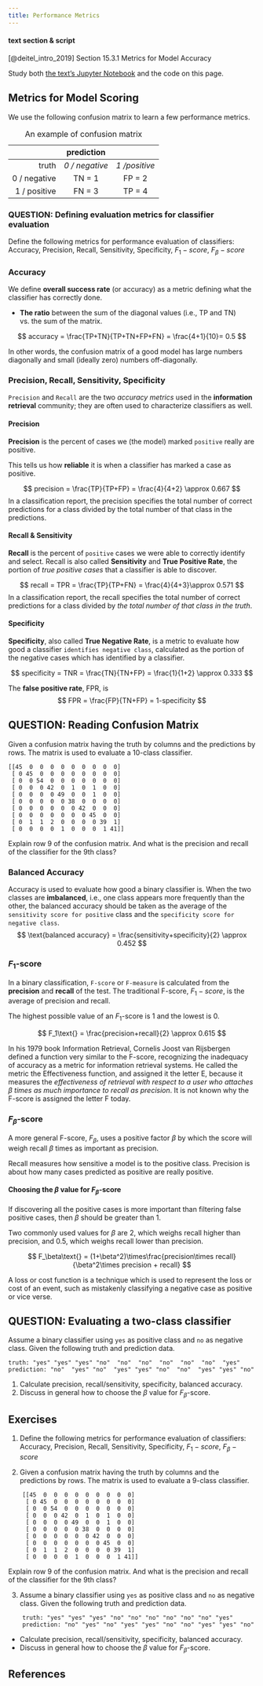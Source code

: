```yaml
---
title: Performance Metrics
---
```


::: callout-important
#### text section & script

[@deitel_intro_2019] Section 15.3.1 Metrics for Model Accuracy

Study both [the text's Jupyter Notebook](https://github.com/pdeitel/IntroToPython/blob/master/examples/ch15/snippets_ipynb/15_02-03.ipynb) and the code on this page.
:::

## Metrics for Model Scoring {#performancemetric}

We use the following confusion matrix to learn a few performance metrics.

|              |   prediction   |               |
|-------------:|:--------------:|:-------------:|
|        truth | *0 / negative* | *1 /positive* |
| 0 / negative |     TN = 1     |    FP = 2     |
| 1 / positive |     FN = 3     |    TP = 4     |

: An example of confusion matrix

::: callout-important
### QUESTION: Defining evaluation metrics for classifier evaluation

Define the following metrics for performance evaluation of classifiers: Accuracy, Precision, Recall, Sensitivity, Specificity, $F_1-score$, $F_\beta-score$
:::

### Accuracy

We define **overall success rate** (or accuracy) as a metric defining what the classifier has correctly done.

-   **The ratio** between the sum of the diagonal values (i.e., TP and TN) vs. the sum of the matrix.

$$
accuracy = \frac{TP+TN}{TP+TN+FP+FN} = \frac{4+1}{10}= 0.5
$$

In other words, the confusion matrix of a good model has large numbers diagonally and small (ideally zero) numbers off-diagonally.

### Precision, Recall, Sensitivity, Specificity

`Precision` and `Recall` are the two *accuracy metrics* used in the **information retrieval** community; they are often used to characterize classifiers as well.

::: panel-tabset
#### Precision

**Precision** is the percent of cases we (the model) marked `positive` really are positive.

This tells us how **reliable** it is when a classifier has marked a case as positive.

$$
precision = \frac{TP}{TP+FP} = \frac{4}{4+2} \approx 0.667
$$ In a classification report, the precision specifies the total number of correct predictions for a class divided by the total number of that class in the predictions.

#### Recall & Sensitivity

**Recall** is the percent of `positive` cases we were able to correctly identify and select. Recall is also called **Sensitivity** and **True Positive Rate**, the portion of *true positive cases* that a classifier is able to discover.

$$
recall = TPR = \frac{TP}{TP+FN} = \frac{4}{4+3}\approx 0.571
$$ In a classification report, the recall specifies the total number of correct predictions for a class divided by *the total number of that class in the truth*.

#### Specificity

**Specificity**, also called **True Negative Rate**, is a metric to evaluate how good a classifier `identifies negative class`, calculated as the portion of the negative cases which has identified by a classifier.

$$
specificity = TNR = \frac{TN}{TN+FP} = \frac{1}{1+2} \approx 0.333
$$

The **false positive rate**, FPR, is $$
FPR = \frac{FP}{TN+FP} = 1-specificity
$$
:::

::: callout-important
## QUESTION: Reading Confusion Matrix

Given a confusion matrix having the truth by columns and the predictions by rows. The matrix is used to evaluate a 10-class classifier.

    [[45  0  0  0  0  0  0  0  0  0]
     [ 0 45  0  0  0  0  0  0  0  0]
     [ 0  0 54  0  0  0  0  0  0  0]
     [ 0  0  0 42  0  1  0  1  0  0]
     [ 0  0  0  0 49  0  0  1  0  0]
     [ 0  0  0  0  0 38  0  0  0  0]
     [ 0  0  0  0  0  0 42  0  0  0]
     [ 0  0  0  0  0  0  0 45  0  0]
     [ 0  1  1  2  0  0  0  0 39  1]
     [ 0  0  0  0  1  0  0  0  1 41]]

Explain row 9 of the confusion matrix. And what is the precision and recall of the classifier for the 9th class?
:::

### Balanced Accuracy

Accuracy is used to evaluate how good a binary classifier is. When the two classes are **imbalanced**, i.e., one class appears more frequently than the other, the balanced accuracy should be taken as the average of the `sensitivity score for positive` class and the `specificity score for negative class`. $$
\text{balanced accuracy} = \frac{sensitivity+specificity}{2} \approx 0.452
$$





### $F_1$-score

In a binary classification, `F-score` or `F-measure` is calculated from the **precision** and **recall** of the test. The traditional F-score, $F_1-score$, is the average of precision and recall.

The highest possible value of an $F_1$-score is 1 and the lowest is 0.

$$
F_1\text{} = \frac{precision+recall}{2} \approx 0.615
$$


::: column-margin

In his 1979 book Information Retrieval, Cornelis Joost van Rijsbergen defined a function very similar to the F-score, recognizing the inadequacy of accuracy as a metric for information retrieval systems. He called the metric the Effectiveness function, and assigned it the letter E, because it measures the _effectiveness of retrieval with respect to a user who attaches β times as much importance to recall as precision_. It is not known why the F-score is assigned the letter F today.
:::


### $F_\beta$-score

A more general F-score, $F_\beta$, uses a positive factor $\beta$ by which the score will weigh recall $\beta$ times as important as precision.

Recall measures how sensitive a model is to the positive class. Precision is about how many cases predicted as positive are really positive.

::: callout-tip
#### Choosing the $\beta$ value for $F_\beta$-score

If discovering all the positive cases is more important than filtering false positive cases, then $\beta$ should be greater than $1$.
:::

Two commonly used values for $\beta$ are $2$, which weighs recall higher than precision, and $0.5$, which weighs recall lower than precision.

$$
F_\beta\text{} = (1+\beta^2)\times\frac{precision\times recall}{\beta^2\times precision + recall} 
$$

::: column-margin
A loss or cost function is a technique which is used to represent the loss or cost of an event, such as mistakenly classifying a negative case as positive or vice verse.
:::

::: callout-important
## QUESTION: Evaluating a two-class classifier

Assume a binary classifier using `yes` as positive class and `no` as negative class. Given the following truth and prediction data.

    truth: "yes" "yes" "yes" "no"  "no"  "no"  "no"  "no"  "no"  "yes"
    prediction: "no"  "yes" "no"  "yes" "yes" "no"  "no"  "yes" "yes" "no"

1.  Calculate precision, recall/sensitivity, specificity, balanced accuracy.
2.  Discuss in general how to choose the $\beta$ value for $F_\beta$-score.
:::

## Exercises

1.  Define the following metrics for performance evaluation of classifiers: Accuracy, Precision, Recall, Sensitivity, Specificity, $F_1-score$, $F_\beta-score$

2.  Given a confusion matrix having the truth by columns and the predictions by rows. The matrix is used to evaluate a 9-class classifier.

```{=html}
<!-- -->
```

        [[45  0  0  0  0  0  0  0  0  0]
         [ 0 45  0  0  0  0  0  0  0  0]
         [ 0  0 54  0  0  0  0  0  0  0]
         [ 0  0  0 42  0  1  0  1  0  0]
         [ 0  0  0  0 49  0  0  1  0  0]
         [ 0  0  0  0  0 38  0  0  0  0]
         [ 0  0  0  0  0  0 42  0  0  0]
         [ 0  0  0  0  0  0  0 45  0  0]
         [ 0  1  1  2  0  0  0  0 39  1]
         [ 0  0  0  0  1  0  0  0  1 41]]

Explain row 9 of the confusion matrix. And what is the precision and recall of the classifier for the 9th class?

3.  Assume a binary classifier using `yes` as positive class and `no` as negative class. Given the following truth and prediction data.

```{=html}
<!-- -->
```
        truth: "yes" "yes" "yes" "no" "no" "no" "no" "no" "no" "yes" 
        prediction: "no" "yes" "no" "yes" "yes" "no" "no" "yes" "yes" "no"

-   Calculate precision, recall/sensitivity, specificity, balanced accuracy.
-   Discuss in general how to choose the $\beta$ value for $F_\beta$-score.




## References





